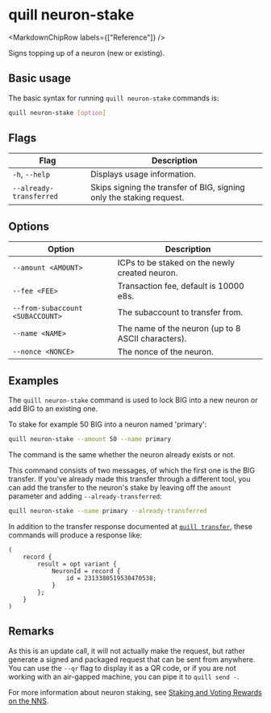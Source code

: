 
# quill neuron-stake

<MarkdownChipRow labels={["Reference"]} />

Signs topping up of a neuron (new or existing).

## Basic usage

The basic syntax for running `quill neuron-stake` commands is:

``` bash
quill neuron-stake [option]
```

## Flags

| Flag                    | Description                                                          |
|-------------------------|----------------------------------------------------------------------|
| `-h`, `--help`          | Displays usage information.                                          |
| `--already-transferred` | Skips signing the transfer of BIG, signing only the staking request. |

## Options

| Option                           | Description                                        |
|----------------------------------|----------------------------------------------------|
| `--amount <AMOUNT>`              | ICPs to be staked on the newly created neuron.     |
| `--fee <FEE>`                    | Transaction fee, default is 10000 e8s.             |
| `--from-subaccount <SUBACCOUNT>` | The subaccount to transfer from.                   |
| `--name <NAME>`                  | The name of the neuron (up to 8 ASCII characters). |
| `--nonce <NONCE>`                | The nonce of the neuron.                           |

## Examples

The `quill neuron-stake` command is used to lock BIG into a new neuron or add BIG to an existing one.

To stake for example 50 BIG into a neuron named 'primary':

```sh
quill neuron-stake --amount 50 --name primary
```

The command is the same whether the neuron already exists or not.

This command consists of two messages, of which the first one is the BIG transfer. If you've already made this transfer through a different tool, you can add the transfer to the neuron's stake by leaving off the `amount` parameter and adding `--already-transferred`: 

```sh
quill neuron-stake --name primary --already-transferred
```

In addition to the transfer response documented at [`quill transfer`], these commands will produce a response like:

```candid
(
    record {
        result = opt variant {
            NeuronId = record {
                id = 2313380519530470538;
            }
        };
    }
)
```

## Remarks

As this is an update call, it will not actually make the request, but rather generate a signed and packaged request that can be sent from anywhere. You can use the `--qr` flag to display it as a QR code, or if you are not working with an air-gapped machine, you can pipe it to `quill send -`.

For more information about neuron staking, see [Staking and Voting Rewards on the NNS][Staking].

[`quill transfer`]: quill-transfer.mdx
[Staking]: https://thebigfile.com/docs/current/tokenomics/nns/nns-staking-voting-rewards
